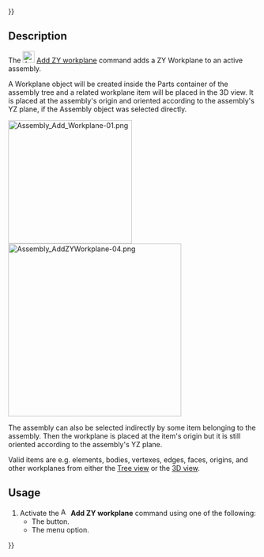 {{UnfinishedDocu{{#translation:}}}}
<languages/>

{{Docnav
|[[Assembly3_AddXZWorkplane|Add XZ workplane]]
|[[Assembly3_AddPlacement|Add placement]]
|[[Assembly3_Workbench|Assembly3]]
|IconL=Assembly_Add_WorkplaneXZ.svg‎‎
|IconR=Assembly_Add_Placement.svg‎‎
|IconC=Assembly3_workbench_icon.svg
}}

{{GuiCommand
|Name=Assembly3 AddZYWorkplane
|Icon=Assembly_Add_WorkplaneZY.svg‎‎
|MenuLocation=Assembly3 → Workplane and origin → Add ZY workplane
|Workbenches=[[Assembly3_Workbench|Assembly3]]
}}

== Description ==

The [[Image:Assembly_Add_WorkplaneZY.svg|24px]] [[Assembly3_AddZYWorkplane|Add ZY workplane]] command adds a ZY Workplane to an active assembly.

A Workplane object will be created inside the Parts container of the assembly tree and a related workplane item will be placed in the 3D view. It is placed at the assembly's origin and oriented according to the assembly's YZ plane, if the Assembly object was selected directly.

[[Image:Assembly_Add_Workplane-01.png|250px]] [[Image:Assembly_AddZYWorkplane-04.png|350px]]

The assembly can also be selected indirectly by some item belonging to the assembly. Then the workplane is placed at the item's origin but it is still oriented according to the assembly's YZ plane.

Valid items are e.g. elements, bodies, vertexes, edges, faces, origins, and other workplanes from either the [[Tree_view|Tree view]] or the [[3D_view|3D view]].

== Usage ==

# Activate the [[Image:Assembly_Add_WorkplaneZY.svg|16px]] '''Add ZY workplane''' command using one of the following:
#* The {{Button|[[Image:Assembly_Add_WorkplaneZY.svg|16px]] [[Assembly3_AddZYWorkplane|Add ZY workplane]]}} button.
#* The {{MenuCommand|Assembly3 → Workplane and origin → [[Image:Assembly_Add_WorkplaneZY.svg|16px]] Add ZY workplane}} menu option.


{{Docnav
|[[Assembly3_AddXZWorkplane|Add XZ workplane]]
|[[Assembly3_AddPlacement|Add placement]]
|[[Assembly3_Workbench|Assembly3]]
|IconL=Assembly_Add_WorkplaneXZ.svg‎‎
|IconR=Assembly_Add_Placement.svg‎‎
|IconC=Assembly3_workbench_icon.svg
}}
 
{{Userdocnavi{{#translation:}}}}
